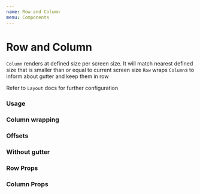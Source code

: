 ```yaml
---
name: Row and Column
menu: Components
---
```




# Row and Column

`Column` renders at defined size per screen size. It will match nearest defined size that is smaller than or equal to current screen size
`Row` wraps `Column`s to inform about gutter and keep them in row

Refer to `Layout` docs for further configuration

### Usage

<Playground>
  <LayoutProvider>
    <Box paddingVertical={16}>
      <Container>
        <Row>
          <Column medium={1}>
            <Box backgroundColor="#67c6bb" height={48} borderWidth={1} />
          </Column>
          <Column medium={1}>
            <Box backgroundColor="#67c6bb" height={48} borderWidth={1} />
          </Column>
          <Column medium={1}>
            <Box backgroundColor="#67c6bb" height={48} borderWidth={1} />
          </Column>
          <Column medium={1}>
            <Box backgroundColor="#67c6bb" height={48} borderWidth={1} />
          </Column>
          <Column medium={1}>
            <Box backgroundColor="#67c6bb" height={48} borderWidth={1} />
          </Column>
          <Column medium={1}>
            <Box backgroundColor="#67c6bb" height={48} borderWidth={1} />
          </Column>
          <Column medium={1}>
            <Box backgroundColor="#67c6bb" height={48} borderWidth={1} />
          </Column>
          <Column medium={1}>
            <Box backgroundColor="#67c6bb" height={48} borderWidth={1} />
          </Column>
          <Column medium={1}>
            <Box backgroundColor="#67c6bb" height={48} borderWidth={1} />
          </Column>
          <Column medium={1}>
            <Box backgroundColor="#67c6bb" height={48} borderWidth={1} />
          </Column>
          <Column medium={1}>
            <Box backgroundColor="#67c6bb" height={48} borderWidth={1} />
          </Column>
          <Column medium={1}>
            <Box backgroundColor="#67c6bb" height={48} borderWidth={1} />
          </Column>
        </Row>
      </Container>
    </Box>
    <Box paddingVertical={16}>
      <Container>
        <Row>
          <Column medium={8}>
            <Box backgroundColor="#67c6bb" height={48} borderWidth={1} />
          </Column>
          <Column medium={4}>
            <Box backgroundColor="#67c6bb" height={48} borderWidth={1} />
          </Column>
        </Row>
      </Container>
    </Box>
    <Box paddingVertical={16}>
      <Container>
        <Row>
          <Column medium={4}>
            <Box backgroundColor="#67c6bb" height={48} borderWidth={1} />
          </Column>
          <Column medium={4}>
            <Box backgroundColor="#67c6bb" height={48} borderWidth={1} />
          </Column>
          <Column medium={4}>
            <Box backgroundColor="#67c6bb" height={48} borderWidth={1} />
          </Column>
        </Row>
      </Container>
    </Box>
    <Box paddingVertical={16}>
      <Container>
        <Row>
          <Column medium={6}>
            <Box backgroundColor="#67c6bb" height={48} borderWidth={1} />
          </Column>
          <Column medium={6}>
            <Box backgroundColor="#67c6bb" height={48} borderWidth={1} />
          </Column>
        </Row>
      </Container>
    </Box>
  </LayoutProvider>
</Playground>

### Column wrapping

<Playground>
  <LayoutProvider>
    <Box paddingVertical={16}>
      <Container>
        <Row>
          <Column xsmall={9}>
            <Box backgroundColor="#67c6bb" height={48} borderWidth={1} />
          </Column>
          <Column xsmall={4}>
            <Box backgroundColor="#67c6bb" height={48} borderWidth={1} />
          </Column>
          <Column xsmall={6}>
            <Box backgroundColor="#67c6bb" height={48} borderWidth={1} />
          </Column>
        </Row>
      </Container>
    </Box>
  </LayoutProvider>
</Playground>

### Offsets

<Playground>
  <LayoutProvider>
    <Box paddingVertical={16}>
      <Container>
        <Row>
          <Column offsetXsmall={2} xsmall={6}>
            <Box backgroundColor="#67c6bb" height={48} borderWidth={1} />
          </Column>
        </Row>
        <Row>
          <Column offsetXsmall={4} xsmall={6}>
            <Box backgroundColor="#67c6bb" height={48} borderWidth={1} />
          </Column>
        </Row>
        <Row>
          <Column offsetXsmall={6} xsmall={6}>
            <Box backgroundColor="#67c6bb" height={48} borderWidth={1} />
          </Column>
        </Row>
      </Container>
    </Box>
  </LayoutProvider>
</Playground>

### Without gutter

<Playground>
  <LayoutProvider>
    <Box paddingVertical={16}>
      <Container>
        <Row hasGutter={false}>
          <Column xsmall={6}>
            <Box backgroundColor="#67c6bb" height={48} borderWidth={1} />
          </Column>
          <Column xsmall={6}>
            <Box backgroundColor="#67c6bb" height={48} borderWidth={1} />
          </Column>
        </Row>
      </Container>
    </Box>
  </LayoutProvider>
</Playground>

### Row Props

<Props of={Row} />

### Column Props

<Props of={Column} />
